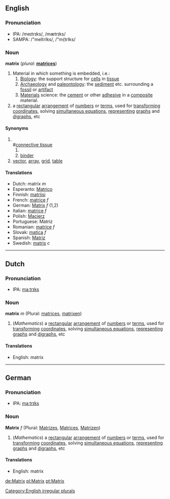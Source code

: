 ==English==

===Pronunciation===
*IPA: /meɪtrɪks/, /mætrɪks/
*SAMPA: /"meItrIks/, /"m{trIks/

===Noun===
'''matrix''' (''plural:'' '''[[matrices]]''')
#Material in which something is embedded, i.e.: 
##[[Biology]]: the support structure for [[cell]]s in [[tissue]]
##[[Archaeology]] and [[paleontology]]: the [[sediment]] etc. surrounding a [[fossil]] or [[artifact]]
##[[Material]]s science: the [[cement]] or other [[adhesive]] in a [[composite]] material.
#a [[rectangular]] [[arrangement]] of [[number]]s or [[term]]s, used for [[transform]]ing [[coordinate]]s, solving [[simultaneous equations]], [[represent]]ing [[graph]]s and [[digraph]]s, etc
{{rfc}}

====Synonyms====
#<br>
##[[connective tissue]]
##<br>
##[[binder]]
#[[vector]], [[array]], [[grid]], [[table]]

====Translations====
*Dutch: matrix ''m''
*Esperanto: [[Matrico]]
*Finnish: [[matriisi]]
*French: [[matrice]] ''f''
*German: [[Matrix]] ''f'' (1,2)
*Italian: [[matrice]] ''f''
*Polish: [[Macierz]]
*Portuguese: Matriz
*Romanian: [[matrice]] ''f''
*Slovak: [[matica#Slovak|matica]] ''f''
*Spanish: [[Matriz]]
*Swedish: [[matris]] ''c''

[[Category:English irregular plurals]]
----

==Dutch==
===Pronunciation===
*IPA: [[maːtrɪks]]

===Noun===
'''matrix''' ''m'' (Plural: [[matrices]], [[matrixen]])

#(''Mathematics'') a [[rectangular]] [[arrangement]] of [[number]]s or [[term]]s, used for [[transform]]ing [[coordinate]]s, solving [[simultaneous equations]], [[represent]]ing [[graph]]s and [[digraph]]s, etc

====Translations====
*English: matrix 

----
==German==
===Pronunciation===
*IPA: [[maːtrɪks]]

===Noun===
'''Matrix''' ''f'' (Plural: [[Matrizes]], [[Matrices]], [[Matrizen]])

#(''Mathematics'') a [[rectangular]] [[arrangement]] of [[number]]s or [[term]]s, used for [[transform]]ing [[coordinate]]s, solving [[simultaneous equations]], [[represent]]ing [[graph]]s and [[digraph]]s, etc

====Translations====
*English: matrix

[[de:Matrix]]
[[pl:Matrix]]
[[pt:Matrix]]